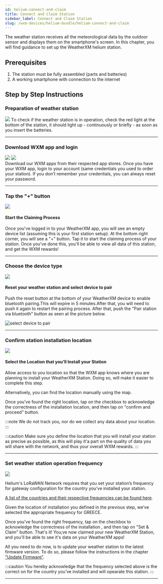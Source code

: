 ```yaml
---
id: helium-connect-and-claim
title: Connect and Claim Station
sidebar_label: Connect and Claim Station
slug: /wxm-devices/helium-bundle/helium-connect-and-claim
---
```



The weather station receives all the meteorological data by the outdoor sensor and displays them on the smartphone's screen.
In this chapter, you will find guidance to set up the WeatherXM helium station.

## Prerequisites

1. The station must be fully assembled (parts and batteries)
1. A working smartphone with connection to the internet

## Step by Step Instructions

### Preparation of weather station

<section class="explanation">
  <img class="marginTop" src={useBaseUrl("img/wxm-devices/helium-bundle/reset_station.svg")} />
  <span>
    Τo check if the weather station is in operation, check the red light at the bottom of the station, it should light up - continuously or briefly - as soon as you insert the batteries.

  </span>
</section>

<hr/>

### Download WXM app and login


<section class="explanation">
  <section class="app-store">
   <a href="https://play.google.com/store/apps/details?id=com.weatherxm.app&hl=en&gl=US" target="blank"><img src={useBaseUrl("img/wxm-devices/wifi-m5-bundle/google-play-badge.svg")}/></a>
   <a href="https://apps.apple.com/ie/app/weatherxm/id1629841929" target="blank"><img src={useBaseUrl("img/wxm-devices/wifi-m5-bundle/App_Store_Badge.svg")}/></a>

  </section>
  <span>
Download our WXM apps from their respected app stores. Once you have your WXM app, login to your account (same credentials you used to order your station). If you don't remember your credentials, you can always reset your password.
</span>
</section>

<hr/>

### Tap the "+" button

<section class="explanation">
  <img src={useBaseUrl("img/wxm-devices/wifi-m5-bundle/plus-button.png")} />
  <div>
    <h4>Start the Claiming Process</h4>
    <p>
      Once you've logged in to your WeatherXM app, you will see an empty device list (assuming this is your first station setup). At the bottom right corner, you will see a "+" button. Tap it to start the claiming process of your station. Once you've done this, you'll be able to view all data of this station, and get the WXM rewards!
    </p>
  </div>
</section>

<hr/>

### Choose the device type


<section class="explanation small-big">
  <img src={useBaseUrl("img/wxm-devices/helium-bundle/device-type.svg")} />
  <span>

#### Reset your weather station and select device to pair

Push the reset button at the bottom of your WeatherXM device to enable bluetooth pairing.This will expire in 5 minutes.After that, you will need to push it again to restart the pairing process.
After that, push the "Pair station via bluetooth" button as seen at the picture below.

![select device to pair](/img/wxm-devices/helium-bundle/select-device-to-pair.svg)
  </span>
</section>

<hr/>

### Confirm station installation location 


<section class="explanation small-big">
  <img src={useBaseUrl("img/wxm-devices/helium-bundle/confirm-location.svg")} />
  <span>

#### Select the Location that you'll Install your Station

Allow access to you location so that the WXM app knows where you are planning to install your WeatherXM Station. Doing so, will make it easier to complete this step.

Alternatively, you can find the location manually using the map.

Once you've found the right location, tap on the checkbox to acknowledge the correctness of the installation location, and then tap on "confirm and proceed" button.

:::note
We do not track you, nor do we collect any data about your location.
:::

:::caution
Make sure you define the location that you will install your station as precise as possible, as this will play it'a part on the quality of data you will share with the network, and thus your overall WXM rewards.
:::
  </span>
</section>

<hr/>

### Set weather station operation frequency 


<section class="explanation small-big">
  <img src={useBaseUrl("img/wxm-devices/helium-bundle/select-freq.svg")} />
  <span>


Helium's LoRaWAN Network requires that you set your station’s frequency for gateway configuration for the country you’ve installed your station.

[A list of the countries and their respective frequencies can be found here](https://docs.helium.com/lorawan-on-helium/frequency-plans/).

Given the location of installation you defined in the previous step, we’ve selected the appropriate frequency for GREECE.

Once you've found the right frequency, tap on the checkbox to acknowledge the correctness of the installation , and then tap on "Set & Claim" button.
That's it! You;ve now claimed your new WeatherXM Station, and you'll be able to see it's data on your WeatherXM apps!

All you need to do now, is to update your weather station to the latest firmware version. To do so, please follow the instructions in the chapter ["Update Firmware"](/wxm-devices/helium-bundle/helium-update-firmware/). 

:::caution
You hereby acknowledge that the frequency selected above is the correct on for the country you’ve installed and will opearate this station.
:::
  </span>
</section>

<hr/>
